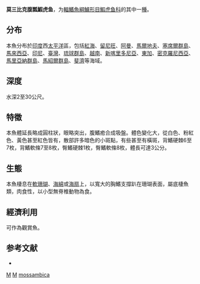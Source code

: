 {{Speciesbox
| taxon = Pleurosicya mossambica
| status = NE
| status_system = IUCN3.1
| binomial_authority = [[Smith|Smith]], 1959
| synonyms = 
}}

'''莫三比克腹瓢鰕虎鱼'''，为[[輻鰭魚綱|輻鰭魚綱]][[鱸形目|鱸形目]][[鰕虎鱼科|鰕虎鱼科]]的其中一[[種|種]]。

==分布==
本魚分布於[[印度|印度]]西[[太平洋|太平洋]]區，包括[[紅海|紅海]]、[[留尼旺|留尼旺]]、[[阿曼|阿曼]]、[[馬爾地夫|馬爾地夫]]、[[塞席爾群島|塞席爾群島]]、[[馬來西亞|馬來西亞]]、[[印尼|印尼]]、[[臺灣|臺灣]]、[[琉球群島|琉球群島]]、[[越南|越南]]、[[新喀里多尼亞|新喀里多尼亞]]、[[東加|東加]]、[[密克羅尼西亞|密克羅尼西亞]]、[[馬里亞納群島|馬里亞納群島]]、[[馬紹爾群島|馬紹爾群島]]、[[斐濟|斐濟]]等海域。

==深度==
水深2至30公尺。

==特徵==
本魚體延長略成圓柱狀，眼略突出，腹鰭癒合成吸盤。體色變化大，從白色、粉紅色、黃色甚至紅色皆有，散部許多暗色的小斑點，有些甚至有橫斑，背鰭硬棘6至7枚，背鰭軟條7至8枚，臀鰭硬棘1枚，臀鰭軟條8枚，體長可達3公分。

==生態==
本魚棲息在[[軟珊瑚|軟珊瑚]]、[[海綿|海綿]]或[[海扇|海扇]]上，以寬大的胸鰭支撐趴在珊瑚表面，屬底棲魚類，肉食性，以小型無脊椎動物為食。

==經濟利用==
可作為觀賞魚。

== 参考文献 ==
*{{FishBase_species|genus=Pleurosicya|species=mossambica|year=2011|month=12}}

{{taxonbar}}
[[Category:_1959年描述的鱼类|M]]
[[Category:觀賞魚|M]]
[[Category:腹瓢鰕虎鱼属|mossambica]]